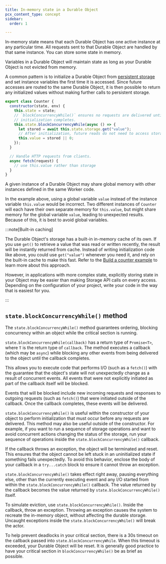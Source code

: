 ```yaml
---
title: In-memory state in a Durable Object
pcx_content_type: concept
sidebar:
  order: 1

---
```


In-memory state means that each Durable Object has one active instance at any particular time. All requests sent to that Durable Object are handled by that same instance. You can store some state in memory.

Variables in a Durable Object will maintain state as long as your Durable Object is not evicted from memory.

A common pattern is to initialize a Durable Object from [persistent storage](/durable-objects/api/storage-api/) and set instance variables the first time it is accessed. Since future accesses are routed to the same Durable Object, it is then possible to return any initialized values without making further calls to persistent storage.

```js
export class Counter {
  constructor(state, env) {
    this.state = state;
    // `blockConcurrencyWhile()` ensures no requests are delivered until
    // initialization completes.
    this.state.blockConcurrencyWhile(async () => {
      let stored = await this.state.storage.get("value");
      // After initialization, future reads do not need to access storage.
      this.value = stored || 0;
    });
  }

  // Handle HTTP requests from clients.
  async fetch(request) {
    // use this.value rather than storage
  }
}
```

A given instance of a Durable Object may share global memory with other instances defined in the same Worker code.

In the example above, using a global variable `value` instead of the instance variable `this.value` would be incorrect. Two different instances of `Counter` will each have their own separate memory for `this.value`, but might share memory for the global variable `value`, leading to unexpected results. Because of this, it is best to avoid global variables.

:::note[Built-in caching]


The Durable Object's storage has a built-in in-memory cache of its own. If you use `get()` to retrieve a value that was read or written recently, the result will be instantly returned from cache. Instead of writing initialization code like above, you could use `get("value")` whenever you need it, and rely on the built-in cache to make this fast. Refer to the [Build a counter example](/durable-objects/examples/build-a-counter/) to learn more about this approach.

However, in applications with more complex state, explicitly storing state in your Object may be easier than making Storage API calls on every access. Depending on the configuration of your project, write your code in the way that is easiest for you.


:::

## `state.blockConcurrencyWhile()` method

The `state.blockConcurrencyWhile()` method guarantees ordering, blocking concurrency within an object while the critical section is running.

`state.blockConcurrencyWhile(callback)` has a return type of `Promise<T>`, where `T` is the return type of `callback`. The method executes a callback (which may be `async`) while blocking any other events from being delivered to the object until the callback completes.

This allows you to execute code that performs I/O (such as a `fetch()`) with the guarantee that the object's state will not unexpectedly change as a result of concurrent events. All events that were not explicitly initiated as part of the callback itself will be blocked.

Events that will be blocked include new incoming requests and responses to outgoing requests (such as `fetch()`) that were initiated outside of the callback. Once the callback completes, these events will be delivered.

`state.blockConcurrencyWhile()` is useful within the constructor of your object to perform initialization that must occur before any requests are delivered. This method may also be useful outside of the constructor. For example, if you want to run a sequence of storage operations and want to avoid concurrent actions changing the status of the storage, run your sequence of operations inside the `state.blockConcurrencyWhile()` callback.

If the callback throws an exception, the object will be terminated and reset. This ensures that the object cannot be left stuck in an uninitialized state if something fails unexpectedly. To avoid this behavior, enclose the body of your callback in a `try...catch` block to ensure it cannot throw an exception.

`state.blockConcurrencyWhile()` takes effect right away, pausing everything else, other than the currently executing event and any I/O started from within the `state.blockConcurrencyWhile()` callback. The value returned by the callback becomes the value returned by `state.blockConcurrencyWhile()` itself.

To simulate eviction, use `state.blockConcurrencyWhile()`. Inside the callback, throw an exception. Throwing an exception causes the system to recreate the in-memory object, without affecting the durable storage. Uncaught exceptions inside the `state.blockConcurrencyWhile()` will break the actor.

To help prevent deadlocks in your critical section, there is a 30s timeout on the callback passed into `state.blockConcurrencyWhile`. When this timeout is exceeded, your Durable Object will be reset. It is generally good practice to have your critical section in `blockConcurrencyWhile()` be as brief as possible.
